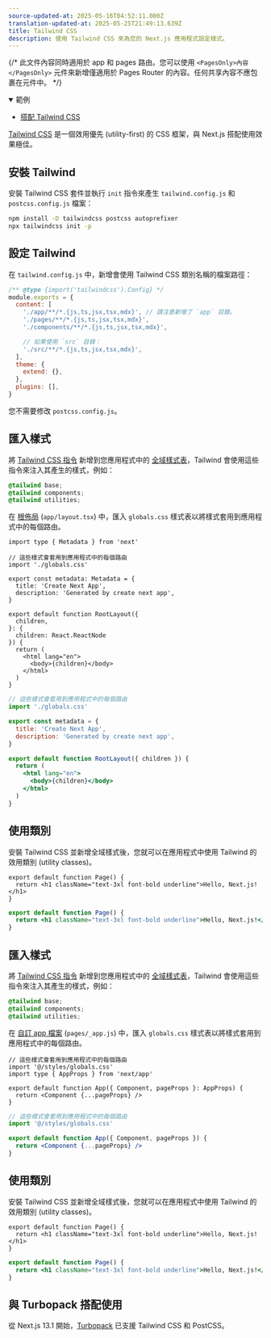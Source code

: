 ```yaml
---
source-updated-at: 2025-05-16T04:52:11.000Z
translation-updated-at: 2025-05-25T21:49:13.639Z
title: Tailwind CSS
description: 使用 Tailwind CSS 來為您的 Next.js 應用程式設定樣式。
---
```


{/* 此文件內容同時適用於 app 和 pages 路由。您可以使用 `<PagesOnly>內容</PagesOnly>` 元件來新增僅適用於 Pages Router 的內容。任何共享內容不應包裹在元件中。 */}

<PagesOnly>

<details open>
  <summary>範例</summary>

- [搭配 Tailwind CSS](https://github.com/vercel/next.js/tree/canary/examples/with-tailwindcss)

</details>

</PagesOnly>

[Tailwind CSS](https://tailwindcss.com/) 是一個效用優先 (utility-first) 的 CSS 框架，與 Next.js 搭配使用效果極佳。

## 安裝 Tailwind

安裝 Tailwind CSS 套件並執行 `init` 指令來產生 `tailwind.config.js` 和 `postcss.config.js` 檔案：

```bash filename="終端機"
npm install -D tailwindcss postcss autoprefixer
npx tailwindcss init -p
```

## 設定 Tailwind

在 `tailwind.config.js` 中，新增會使用 Tailwind CSS 類別名稱的檔案路徑：

```js filename="tailwind.config.js"
/** @type {import('tailwindcss').Config} */
module.exports = {
  content: [
    './app/**/*.{js,ts,jsx,tsx,mdx}', // 請注意新增了 `app` 目錄。
    './pages/**/*.{js,ts,jsx,tsx,mdx}',
    './components/**/*.{js,ts,jsx,tsx,mdx}',

    // 如果使用 `src` 目錄：
    './src/**/*.{js,ts,jsx,tsx,mdx}',
  ],
  theme: {
    extend: {},
  },
  plugins: [],
}
```

您不需要修改 `postcss.config.js`。

<AppOnly>

## 匯入樣式

將 [Tailwind CSS 指令](https://tailwindcss.com/docs/functions-and-directives#directives) 新增到您應用程式中的 [全域樣式表](/docs/app/building-your-application/styling/css-modules#global-styles)，Tailwind 會使用這些指令來注入其產生的樣式，例如：

```css filename="app/globals.css"
@tailwind base;
@tailwind components;
@tailwind utilities;
```

在 [根佈局](/docs/app/building-your-application/routing/pages-and-layouts#root-layout-required) (`app/layout.tsx`) 中，匯入 `globals.css` 樣式表以將樣式套用到應用程式中的每個路由。

```tsx filename="app/layout.tsx" switcher
import type { Metadata } from 'next'

// 這些樣式會套用到應用程式中的每個路由
import './globals.css'

export const metadata: Metadata = {
  title: 'Create Next App',
  description: 'Generated by create next app',
}

export default function RootLayout({
  children,
}: {
  children: React.ReactNode
}) {
  return (
    <html lang="en">
      <body>{children}</body>
    </html>
  )
}
```

```jsx filename="app/layout.js" switcher
// 這些樣式會套用到應用程式中的每個路由
import './globals.css'

export const metadata = {
  title: 'Create Next App',
  description: 'Generated by create next app',
}

export default function RootLayout({ children }) {
  return (
    <html lang="en">
      <body>{children}</body>
    </html>
  )
}
```

## 使用類別

安裝 Tailwind CSS 並新增全域樣式後，您就可以在應用程式中使用 Tailwind 的效用類別 (utility classes)。

```tsx filename="app/page.tsx" switcher
export default function Page() {
  return <h1 className="text-3xl font-bold underline">Hello, Next.js!</h1>
}
```

```jsx filename="app/page.js" switcher
export default function Page() {
  return <h1 className="text-3xl font-bold underline">Hello, Next.js!</h1>
}
```

</AppOnly>

<PagesOnly>

## 匯入樣式

將 [Tailwind CSS 指令](https://tailwindcss.com/docs/functions-and-directives#directives) 新增到您應用程式中的 [全域樣式表](/docs/pages/building-your-application/styling/css-modules#global-styles)，Tailwind 會使用這些指令來注入其產生的樣式，例如：

```css filename="styles/globals.css"
@tailwind base;
@tailwind components;
@tailwind utilities;
```

在 [自訂 app 檔案](/docs/pages/building-your-application/routing/custom-app) (`pages/_app.js`) 中，匯入 `globals.css` 樣式表以將樣式套用到應用程式中的每個路由。

```tsx filename="pages/_app.tsx" switcher
// 這些樣式會套用到應用程式中的每個路由
import '@/styles/globals.css'
import type { AppProps } from 'next/app'

export default function App({ Component, pageProps }: AppProps) {
  return <Component {...pageProps} />
}
```

```jsx filename="pages/_app.js" switcher
// 這些樣式會套用到應用程式中的每個路由
import '@/styles/globals.css'

export default function App({ Component, pageProps }) {
  return <Component {...pageProps} />
}
```

## 使用類別

安裝 Tailwind CSS 並新增全域樣式後，您就可以在應用程式中使用 Tailwind 的效用類別 (utility classes)。

```tsx filename="pages/index.tsx" switcher
export default function Page() {
  return <h1 className="text-3xl font-bold underline">Hello, Next.js!</h1>
}
```

```jsx filename="pages/index.js" switcher
export default function Page() {
  return <h1 className="text-3xl font-bold underline">Hello, Next.js!</h1>
}
```

</PagesOnly>

## 與 Turbopack 搭配使用

從 Next.js 13.1 開始，[Turbopack](https://turbo.build/pack/docs/features/css#tailwind-css) 已支援 Tailwind CSS 和 PostCSS。